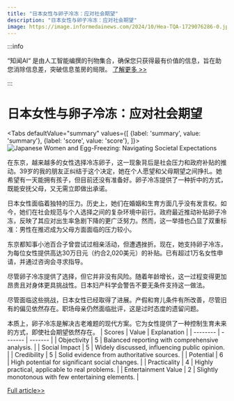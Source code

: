 ```yaml
---
title: "日本女性与卵子冷冻：应对社会期望"
description: "日本女性与卵子冷冻：应对社会期望"
image: https://image.informedainews.com/2024/10/Hea-TQA-1729076286-0.jpg
---
```



:::info

“知闻AI“ 是由人工智能编撰的刊物集合，确保您只获得最有价值的信息，旨在助您消除信息差，突破信息茧房的局限。  [了解更多 >>](/)

:::

# 日本女性与卵子冷冻：应对社会期望


<Tabs
	defaultValue="summary"
	values={[
	{label: 'summary', value: 'summary'},
	{label: 'score', value: 'score'},
]}>
<TabItem value="summary">
<img
  src="https://image.informedainews.com/2024/10/Hea-TQA-1729076286-0.jpg"
  alt="Japanese Women and Egg-Freezing: Navigating Societal Expectations"
/>



在东京，越来越多的女性选择冷冻卵子，这一现象背后是社会压力和政府补贴的推动。39岁的我的朋友正纠结于这个决定，她在个人愿望和父母期望之间挣扎。她希望有一天能拥有孩子，但目前还没有准备好。卵子冷冻提供了一种折中的方式，既能安抚父母，又无需立即做出承诺。

日本女性面临着独特的压力。历史上，她们在婚姻和生育方面几乎没有发言权。如今，她们在社会规范与个人选择之间的复杂环境中前行。政府最近推动补贴卵子冷冻，反映了其应对出生率急剧下降的更广泛努力。然而，这一举措也凸显了双重标准：男性在推迟成为父母方面面临的压力较小。

东京都知事小池百合子曾尝试过相亲活动，但遭遇挫折。现在，她支持卵子冷冻，为每位女性提供高达30万日元（约合2,020美元）的补贴。已有超过1万名女性申请，并通过咨询会寻求指导。

尽管卵子冷冻提供了选择，但它并非没有风险。随着年龄增长，这一过程变得更加昂贵且对身体更具挑战性。日本妇产科学会警告不要无条件支持这一做法。

尽管面临这些挑战，日本女性已经取得了进展。产假和育儿条件有所改善，尽管旧有的偏见依然存在。职场母亲仍然面临批评，这是过时态度的遗留问题。

本质上，卵子冷冻是解决古老难题的现代方案。它为女性提供了一种控制生育未来的方式，即使社会期望依然存在。
</TabItem>
<TabItem value="score">
	| Scores     | Value   | Explanation |
	| -------- | ------- | ------- |
	| Objectivity  | 5    | Balanced reporting with comprehensive analysis.    |
	| Social Impact | 5     | Widely discussed, influencing public opinion.    |
	| Credibility    | 5    | Solid evidence from authoritative sources.    |
	| Potential    | 6    | High potential for significant social changes.    |
	| Practicality    | 4    | Highly practical, applicable to real problems.    |
	| Entertainment Value    | 2    | Slightly monotonous with few entertaining elements.    |
</TabItem>
</Tabs>

[Full article>>](https://asia.nikkei.com/Editor-s-Picks/Tea-Leaves/The-politics-of-egg-freezing-Japanese-style)
